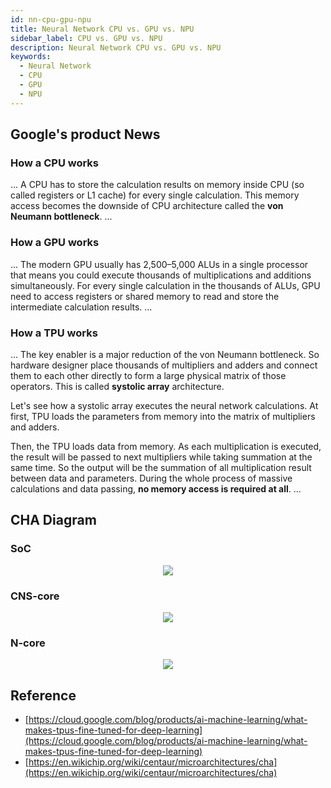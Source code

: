 ```yaml
---
id: nn-cpu-gpu-npu
title: Neural Network CPU vs. GPU vs. NPU
sidebar_label: CPU vs. GPU vs. NPU
description: Neural Network CPU vs. GPU vs. NPU
keywords:
  - Neural Network
  - CPU
  - GPU
  - NPU
---
```



## Google's product News

### How a CPU works

...
A CPU has to store the calculation results on memory inside CPU (so called registers or L1 cache) for every single calculation. This memory access becomes the downside of CPU architecture called the **von Neumann bottleneck**.
...

### How a GPU works

...
The modern GPU usually has 2,500–5,000 ALUs in a single processor that means you could execute thousands of multiplications and additions simultaneously. For every single calculation in the thousands of ALUs, GPU need to access registers or shared memory to read and store the intermediate calculation results.
...

### How a TPU works

...
The key enabler is a major reduction of the von Neumann bottleneck. So hardware designer place thousands of multipliers and adders and connect them to each other directly to form a large physical matrix of those operators. This is called **systolic array** architecture.

Let's see how a systolic array executes the neural network calculations. At first, TPU loads the parameters from memory into the matrix of multipliers and adders.

Then, the TPU loads data from memory. As each multiplication is executed, the result will be passed to next multipliers while taking summation at the same time. So the output will be the summation of all multiplication result between data and parameters. During the whole process of massive calculations and data passing, **no memory access is required at all**.
...

## CHA Diagram

### SoC

<center>
  <img src={useBaseUrl("img/mlops/nn/nn-cha-soc.jpg")} />
</center>

### CNS-core

<center>
  <img src={useBaseUrl("img/mlops/nn/nn-cha-cns.jpg")} />
</center>

### N-core

<center>
  <img src={useBaseUrl("img/mlops/nn/nn-cha-ncore.jpg")} />
</center>

## Reference

- [https://cloud.google.com/blog/products/ai-machine-learning/what-makes-tpus-fine-tuned-for-deep-learning](https://cloud.google.com/blog/products/ai-machine-learning/what-makes-tpus-fine-tuned-for-deep-learning)
- [https://en.wikichip.org/wiki/centaur/microarchitectures/cha](https://en.wikichip.org/wiki/centaur/microarchitectures/cha)

